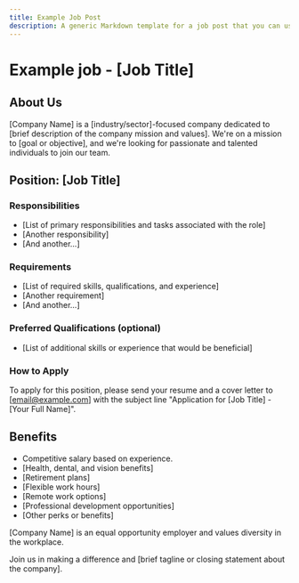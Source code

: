 ```yaml
---
title: Example Job Post
description: A generic Markdown template for a job post that you can use as an example.
---
```


# Example job - [Job Title]

## About Us

[Company Name] is a [industry/sector]-focused company dedicated to [brief description of the company mission and values]. We're on a mission to [goal or objective], and we're looking for passionate and talented individuals to join our team.

## Position: [Job Title]

### Responsibilities

- [List of primary responsibilities and tasks associated with the role]
- [Another responsibility]
- [And another...]

### Requirements

- [List of required skills, qualifications, and experience]
- [Another requirement]
- [And another...]

### Preferred Qualifications (optional)

- [List of additional skills or experience that would be beneficial]

### How to Apply

To apply for this position, please send your resume and a cover letter to [email@example.com] with the subject line "Application for [Job Title] - [Your Full Name]".

## Benefits

- Competitive salary based on experience.
- [Health, dental, and vision benefits]
- [Retirement plans]
- [Flexible work hours]
- [Remote work options]
- [Professional development opportunities]
- [Other perks or benefits]

[Company Name] is an equal opportunity employer and values diversity in the workplace.

Join us in making a difference and [brief tagline or closing statement about the company].